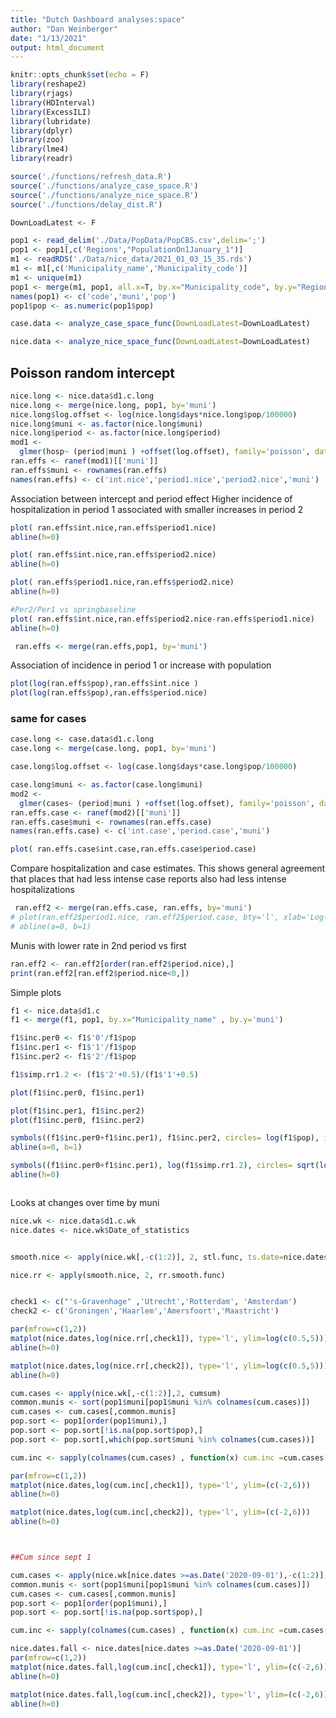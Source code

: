 ```yaml
---
title: "Dutch Dashboard analyses:space"
author: "Dan Weinberger"
date: "1/13/2021"
output: html_document
---
```


```r
knitr::opts_chunk$set(echo = F)
library(reshape2)
library(rjags)
library(HDInterval)
library(ExcessILI)
library(lubridate)
library(dplyr)
library(zoo)
library(lme4)
library(readr)

source('./functions/refresh_data.R')
source('./functions/analyze_case_space.R')
source('./functions/analyze_nice_space.R')
source('./functions/delay_dist.R')

DownLoadLatest <- F
```

```r
pop1 <- read_delim('./Data/PopData/PopCBS.csv',delim=';')
pop1 <- pop1[,c('Regions',"PopulationOn1January_1")]
m1 <- readRDS('./Data/nice_data/2021_01_03_15_35.rds')
m1 <- m1[,c('Municipality_name','Municipality_code')]
m1 <- unique(m1)
pop1 <- merge(m1, pop1, all.x=T, by.x="Municipality_code", by.y="Regions")
names(pop1) <- c('code','muni','pop')
pop1$pop <- as.numeric(pop1$pop)
```

```r
case.data <- analyze_case_space_func(DownLoadLatest=DownLoadLatest)
```

```r
nice.data <- analyze_nice_space_func(DownLoadLatest=DownLoadLatest)
```

## Poisson random intercept
```r
nice.long <- nice.data$d1.c.long
nice.long <- merge(nice.long, pop1, by='muni')
nice.long$log.offset <- log(nice.long$days*nice.long$pop/100000)
nice.long$muni <- as.factor(nice.long$muni)
nice.long$period <- as.factor(nice.long$period)
mod1 <- 
  glmer(hosp~ (period|muni ) +offset(log.offset), family='poisson', data=nice.long)
ran.effs <- ranef(mod1)[['muni']]
ran.effs$muni <- rownames(ran.effs)
names(ran.effs) <- c('int.nice','period1.nice','period2.nice','muni')

```

Association between intercept and period effect
Higher incidence of hospitalization in period 1 associated with smaller increases in period 2
```r
plot( ran.effs$int.nice,ran.effs$period1.nice)
abline(h=0)

plot( ran.effs$int.nice,ran.effs$period2.nice)
abline(h=0)

plot( ran.effs$period1.nice,ran.effs$period2.nice)
abline(h=0)

#Per2/Per1 vs springbaseline
plot( ran.effs$int.nice,ran.effs$period2.nice-ran.effs$period1.nice)
abline(h=0)

```

```r
 ran.effs <- merge(ran.effs,pop1, by='muni')
```

Association of incidence in period 1 or increase with population
```r
plot(log(ran.effs$pop),ran.effs$int.nice )
plot(log(ran.effs$pop),ran.effs$period.nice)

```



### same for cases
```r
case.long <- case.data$d1.c.long
case.long <- merge(case.long, pop1, by='muni')

case.long$log.offset <- log(case.long$days*case.long$pop/100000)

case.long$muni <- as.factor(case.long$muni)
mod2 <- 
  glmer(cases~ (period|muni ) +offset(log.offset), family='poisson', data=case.long)
ran.effs.case <- ranef(mod2)[['muni']]
ran.effs.case$muni <- rownames(ran.effs.case)
names(ran.effs.case) <- c('int.case','period.case','muni')
```

```r
plot( ran.effs.case$int.case,ran.effs.case$period.case)
```

Compare hospitalization and case estimates. This shows general agreement that places that had less intense case reports also had less intense hospitalizations
```r
 ran.eff2 <- merge(ran.effs.case, ran.effs, by='muni')
# plot(ran.eff2$period1.nice, ran.eff2$period.case, bty='l', xlab='Log-Rate ratio NICE', ylab='Log-rate ratio positive tests')
# abline(a=0, b=1)
```
Munis with lower rate in 2nd period vs first
```r
ran.eff2 <- ran.eff2[order(ran.eff2$period.nice),]
print(ran.eff2[ran.eff2$period.nice<0,])


```

Simple plots
```r
f1 <- nice.data$d1.c
f1 <- merge(f1, pop1, by.x="Municipality_name" , by.y='muni')

f1$inc.per0 <- f1$'0'/f1$pop
f1$inc.per1 <- f1$'1'/f1$pop
f1$inc.per2 <- f1$'2'/f1$pop

f1$simp.rr1.2 <- (f1$'2'+0.5)/(f1$'1'+0.5)

plot(f1$inc.per0, f1$inc.per1)

plot(f1$inc.per1, f1$inc.per2)
plot(f1$inc.per0, f1$inc.per2)

symbols((f1$inc.per0+f1$inc.per1), f1$inc.per2, circles= log(f1$pop), inches=0.1, fg=NA, bg=rgb(0,0,0,0.1), bty='l')
abline(a=0, b=1)

symbols((f1$inc.per0+f1$inc.per1), log(f1$simp.rr1.2), circles= sqrt(log(f1$pop))/pi, inches=0.05, fg=NA, bg=rgb(0,0,0,0.1), bty='l')
abline(h=0)



```

Looks at changes over time by muni
```r
nice.wk <- nice.data$d1.c.wk
nice.dates <- nice.wk$Date_of_statistics


smooth.nice <- apply(nice.wk[,-c(1:2)], 2, stl.func, ts.date=nice.dates, smooth.window=10)

nice.rr <- apply(smooth.nice, 2, rr.smooth.func)


check1 <- c("'s-Gravenhage" ,'Utrecht','Rotterdam', 'Amsterdam')
check2 <- c('Groningen','Haarlem','Amersfoort','Maastricht')

par(mfrow=c(1,2))
matplot(nice.dates,log(nice.rr[,check1]), type='l', ylim=log(c(0.5,5)))
abline(h=0)

matplot(nice.dates,log(nice.rr[,check2]), type='l', ylim=log(c(0.5,5)))
abline(h=0)

cum.cases <- apply(nice.wk[,-c(1:2)],2, cumsum)
common.munis <- sort(pop1$muni[pop1$muni %in% colnames(cum.cases)])
cum.cases <- cum.cases[,common.munis]
pop.sort <- pop1[order(pop1$muni),]
pop.sort <- pop.sort[!is.na(pop.sort$pop),]
pop.sort <- pop.sort[,which(pop.sort$muni %in% colnames(cum.cases))]

cum.inc <- sapply(colnames(cum.cases) , function(x) cum.inc =cum.cases[,x]/pop.sort$pop[pop.sort$muni==x]*100000) 

par(mfrow=c(1,2))
matplot(nice.dates,log(cum.inc[,check1]), type='l', ylim=(c(-2,6)))
abline(h=0)

matplot(nice.dates,log(cum.inc[,check2]), type='l', ylim=(c(-2,6)))
abline(h=0)



##Cum since sept 1

cum.cases <- apply(nice.wk[nice.dates >=as.Date('2020-09-01'),-c(1:2)],2, cumsum)
common.munis <- sort(pop1$muni[pop1$muni %in% colnames(cum.cases)])
cum.cases <- cum.cases[,common.munis]
pop.sort <- pop1[order(pop1$muni),]
pop.sort <- pop.sort[!is.na(pop.sort$pop),]

cum.inc <- sapply(colnames(cum.cases) , function(x) cum.inc =cum.cases[,x]/pop.sort$pop[pop.sort$muni==x]*100000) 

nice.dates.fall <- nice.dates[nice.dates >=as.Date('2020-09-01')]
par(mfrow=c(1,2))
matplot(nice.dates.fall,log(cum.inc[,check1]), type='l', ylim=(c(-2,6)))
abline(h=0)

matplot(nice.dates.fall,log(cum.inc[,check2]), type='l', ylim=(c(-2,6)))
abline(h=0)


```








